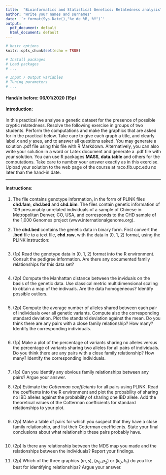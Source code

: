 ```yaml
---
title:  "Bioinformatics and Statistical Genetics: Relatedness analysis"
author: "Write your names and surnames"
date: '`r format(Sys.Date(),"%e de %B, %Y")`'
output:
  pdf_document: default
  html_document: default
---
```


```r
# knitr options
knitr::opts_chunk$set(echo = TRUE)

```

```r
# Install packages
# Load packages
# ...
```


```r
# Input / Output variables
# Tuning parameters
# ...
```
#### Hand/in before: 06/01/2020 \hspace{10cm} (15p)

#### Introduction:

In this practical we analyse a genetic dataset for the presence of possible cryptic relatedness. Resolve the following exercise in groups of two students. Perform the computations and make the graphics that are asked for in the practical below. Take care to give each graph a title, and clearly label $x$ and $y$ axes, and to answer all questions asked. You may generate a solution .pdf file using this file with R Markdown. Alternatively, you can also write your solution in a word or Latex document and generate a .pdf file with your solution.  You can use R packages **MASS**, **data.table** and others for the computations. Take care to number your answer exactly as in this exercise. Upload your solution to the web page of the course at raco.fib.upc.edu no later than the hand-in date.

-----------------------------------------------------------

#### Instructions:


1. The file \href{http://www-eio.upc.es/~jan/data/bsg/CHD.zip}{CHD.zip}
contains genotype information, in the form of PLINK files **chd.fam**, **chd.bed** and **chd.bim**. The files contain genetic information of 109 presumably unrelated
individuals of a sample of Chinese in Metropolitan Denver, CO, USA, and corresponds to the CHD sample of the 1,000 Genomes project (www.internationalgenome.org).

2. The **chd.bed** contains the genetic data in binary form. First convert the **.bed** file to a text file, **chd.raw**, with the data in (0, 1, 2) format, using the PLINK instruction:
\begin{verbatim}
plink --bfile CHD --recodeA --out CHD
\end{verbatim}


```r
```

3. (1p) Read the genotype data in (0, 1, 2) format into the R environment. Consult the pedigree information. Are there any documented family relationships for this data set? 

```r
```

4. (2p) Compute the Manhattan distance between the inviduals on the basis of the genetic data. Use classical metric multidimensional scaling to obtain a map of the indivuals. Are the data homogeneous? Identify possible outliers.

```r
```


5. (2p) Compute the average number of alleles shared between each pair of individuals over all genetic variants. Compute also the corresponding standard deviation. Plot the standard deviation against the mean.
Do you think there are any pairs with a close family relationship? How many? Identify the corresponding individuals.

```r
```

6. (1p) Make a plot of the percentage of variants sharing no alleles versus the percentage of variants sharing two alleles for all pairs of individuals. Do you think there are any pairs with a close family relationship? How many? Identify the corresponding individuals.

```r
```

7. (1p) Can you identify any obvious family relationships between any pairs? Argue your answer.   

8. (2p) Estimate the *Cotterman coefficients* for all pairs using PLINK. Read the coeffients into the R environment and plot the probability of sharing no IBD alleles against the probability of sharing one IBD allele. Add the theoretical values of the Cotterman coefficients for standard relationships to your plot. 

```r
```

 
9. (2p) Make a table of pairs for which you suspect that they have a close family relationship, and list their Cotterman coefficients. State your final conclusions about what relationship these pairs probably have.

```r
```

10. (2p) Is there any relationship between the MDS map you made and the relationships between the individuals? Report your findings.

11. (2p) Which of the three graphics $(m,s)$, $(p_0,p_2)$ or $(k_0,k_1)$ do you like best for identifying relationships? Argue your answer. 




